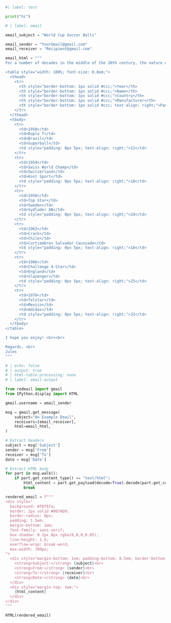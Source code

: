 ```python
#| label: test

print("hi")
```

```python
# | label: email

email_subject = "World Cup Soccer Balls"

email_sender = "YourGmail@gmail.com"
email_receiver = "Recipient@gmail.com"

email_html = """
For a number of decades in the middle of the 20th century, the nature of the soccer ball changed quite drastically in each iteration of the World Cup. The accepted number of panels constantly changed (and is still changing to this day). Presented below are the years during the transition from local manufacturers to multi-national corporations.

<table style="width: 100%; font-size: 0.8em;">
  <thead>
    <tr>
      <th style="border-bottom: 1px solid #ccc;">Year</th>
      <th style="border-bottom: 1px solid #ccc;">Name</th>
      <th style="border-bottom: 1px solid #ccc;">Country</th>
      <th style="border-bottom: 1px solid #ccc;">Manufacturer</th>
      <th style="border-bottom: 1px solid #ccc; text-align: right;">Panels</th>
    </tr>
  </thead>
  <tbody>
    <tr>
      <td>1950</td>
      <td>Duplo T</td>
      <td>Brazil</td>
      <td>Superball</td>
      <td style="padding: 0px 5px; text-align: right;">12</td>
    </tr>
    <tr>
      <td>1954</td>
      <td>Swiss World Champ</td>
      <td>Switzerland</td>
      <td>Kost Sport</td>
      <td style="padding: 0px 5px; text-align: right;">18</td>
    </tr>
    <tr>
      <td>1958</td>
      <td>Top Star</td>
      <td>Sweden</td>
      <td>Sydlader AB</td>
      <td style="padding: 0px 5px; text-align: right;">24</td>
    </tr>
    <tr>
      <td>1962</td>
      <td>Crack</td>
      <td>Chile</td>
      <td>Curtiembres Salvador Caussade</td>
      <td style="padding: 0px 5px; text-align: right;">18</td>
    </tr>
    <tr>
      <td>1966</td>
      <td>Challenge 4-Star</td>
      <td>England</td>
      <td>Slazenger</td>
      <td style="padding: 0px 5px; text-align: right;">25</td>
    </tr>
    <tr>
      <td>1970</td>
      <td>Telstar</td>
      <td>Mexico</td>
      <td>Adidas</td>
      <td style="padding: 0px 5px; text-align: right;">32</td>
    </tr>
  </tbody>
</table>

I hope you enjoy! <br><br>

Regards, <br>
Jules
"""
```

```python
# | echo: false
# | output: true
# | html-table-processing: none
# | label: email-output

from redmail import gmail
from IPython.display import HTML

gmail.username = email_sender

msg = gmail.get_message(
    subject="An Example Email",
    receivers=[email_receiver],
    html=email_html,
)

# Extract headers
subject = msg['Subject']
sender = msg['From']
receiver = msg['To']
date = msg['Date']

# Extract HTML body
for part in msg.walk():
    if part.get_content_type() == "text/html":
        html_content = part.get_payload(decode=True).decode(part.get_content_charset())
        break

rendered_email = f"""
<div style="
  background: #f8f9fa;
  border: 2px solid #0074D9;
  border-radius: 8px;
  padding: 1.5em;
  margin-bottom: 1em;
  font-family: sans-serif;
  box-shadow: 0 2px 8px rgba(0,0,0,0.05);
  line-height: 1.6;
  overflow-wrap: break-word;
  max-width: 700px;
">
  <div style="margin-bottom: 1em; padding-bottom: 0.5em; border-bottom: 1px solid #ddd;">
    <strong>Subject:</strong> {subject}<br>
    <strong>From:</strong> {sender}<br>
    <strong>To:</strong> {receiver}<br>
    <strong>Date:</strong> {date}<br>
  </div>
  <div style="margin-top: 1em;">
    {html_content}
  </div>
</div>
"""

HTML(rendered_email)
```